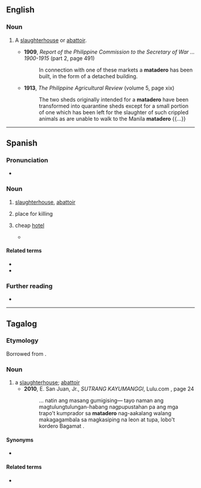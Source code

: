 ==English==

===Noun===
{{en-noun}}

# {{lb|en|Philippines}} A [[slaughterhouse]] or [[abattoir]].
#* '''1909''', ''Report of the Philippine Commission to the Secretary of War ... 1900-1915'' (part 2, page 491)
#*: In connection with one of these markets a '''matadero''' has been built, in the form of a detached building.
#* '''1913''', ''The Philippine Agricultural Review'' (volume 5, page xix)
#*: The two sheds originally intended for a '''matadero''' have been transformed into quarantine sheds except for a small portion of one which has been left for the slaughter of such crippled animals as are unable to walk to the Manila '''matadero''' {{...}}

----

==Spanish==

===Pronunciation===
* {{audio|es|LL-Q1321 (spa)-AdrianAbdulBaha-matadero.wav|Audio (Colombia)}}

===Noun===
{{es-noun|m}}

# [[slaughterhouse]], [[abattoir]]
# {{lb|es|by extension}} place for killing
# {{lb|es|Venezuela|colloquial}} cheap [[hotel]]
#* {{quote-web|es|work=Newsweek|date=2020-02-14|url=https://es-us.noticias.yahoo.com/dinero-motel-condones-crisis-restringe-173217071.html|title=Sin dinero para motel o condones: la crisis restringe sexualidad de jóvenes venezolanos|passage=De pelo y barba cuidados, este diseñador gráfico llega a desembolsar 100 dólares en una cita, sumando cena, tragos, taxis y motel. “Si la llevo para un ‘'''matadero'''’, no gasto mucho”, explica, refiriéndose a hoteles “de mala muerte”, su última opción.}}

====Related terms====
* {{l|es|matar}}
* {{l|es|matador}}

===Further reading===
* {{R:es:DRAE}}

----

==Tagalog==

===Etymology===
Borrowed from {{bor|tl|es|matadero}}.

===Noun===
{{head|tl|noun}}

# a [[slaughterhouse]]; [[abattoir]]
#* '''2010''', E. San Juan, Jr., ''SUTRANG KAYUMANGGI'', Lulu.com {{ISBN|9780557274277}}, page 24
#*: ... natin ang masang gumigising— tayo naman ang magtulungtulungan-habang nagpupustahan pa ang mga trapo&#39;t kumprador sa '''matadero''' nag-aakalang walang makagagambala sa magkasiping na leon at tupa, lobo&#39;t kordero Bagamat .

====Synonyms====
* {{l|tl|katayan}}

====Related terms====
* {{l|tl|matador}}